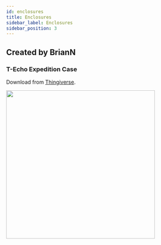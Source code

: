 ```yaml
---
id: enclosures
title: Enclosures
sidebar_label: Enclosures
sidebar_position: 3
---
```


## Created by BrianN

### T-Echo Expedition Case

Download from [Thingiverse](https://www.thingiverse.com/thing:5028720).

<img src="/img/enclosures/3dp-briann-techo-exp.jpg" width="400" align="left"/>

<!-- ![T-Echo Expedition](/img/enclosures/3dp-briann-techo-exp.jpg) -->
